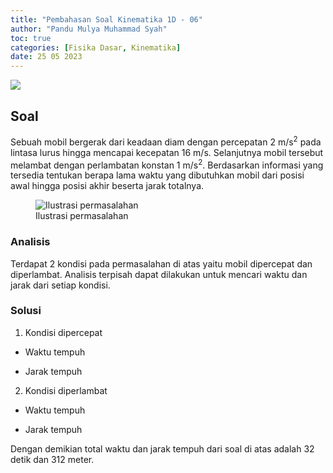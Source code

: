```yaml
---
title: "Pembahasan Soal Kinematika 1D - 06"
author: "Pandu Mulya Muhammad Syah"
toc: true
categories: [Fisika Dasar, Kinematika]
date: 25 05 2023
---
```


![](img/tb-kinematik-1d-06.png)

## Soal

Sebuah mobil bergerak dari keadaan diam dengan percepatan 2 m/s^2^ pada lintasa lurus hingga mencapai kecepatan 16 m/s. Selanjutnya mobil tersebut melambat dengan perlambatan konstan 1 m/s^2^. Berdasarkan informasi yang tersedia tentukan berapa lama waktu yang dibutuhkan mobil dari posisi awal hingga posisi akhir beserta jarak totalnya.

![Ilustrasi permasalahan](img/soal-06-01.png)

### Analisis

Terdapat 2 kondisi pada permasalahan di atas yaitu mobil dipercepat dan diperlambat. Analisis terpisah dapat dilakukan untuk mencari waktu dan jarak dari setiap kondisi.

### Solusi

1. Kondisi dipercepat

- Waktu tempuh

```{=tex}
\begin{align*}
a_1 &= \frac{v_1 - v_0}{t_1}\\
t_1 &= \frac{v_1 - v_0}{a_1}\\
t_1 &= \frac{16 - 0}{2}\\
t_1 &= 8 \text{ s}
\end{align*}
```

- Jarak tempuh

```{=tex}
\begin{align*}
s_1 &= v_0t_1 + \frac{1}{2}a_1t_1^2\\
s_1 &= \frac{1}{2} \times 2 \times {8}^2\\
s_1 &= 64 \text{ m}
\end{align*}
```

2. Kondisi diperlambat

- Waktu tempuh

```{=tex}
\begin{align*}
a_2 &= \frac{v_2 - v_1}{t_2}\\
t_2 &= \frac{v_2 - v_1}{a_2}\\
t_2 &= \frac{0 - 16}{-1}\\
t_2 &= 16 \text{ s}
\end{align*}
```

- Jarak tempuh

```{=tex}
\begin{align*}
s_2 &= v_1t_2 + \frac{1}{2}a_2t_2^2\\
s_2 &= 16 \times 16+ \frac{1}{2} \times (-1) \times {16}^2\\
s_2 &= 248 \text{ m}
\end{align*}
```

Dengan demikian total waktu dan jarak tempuh dari soal di atas adalah 32 detik dan 312 meter.



